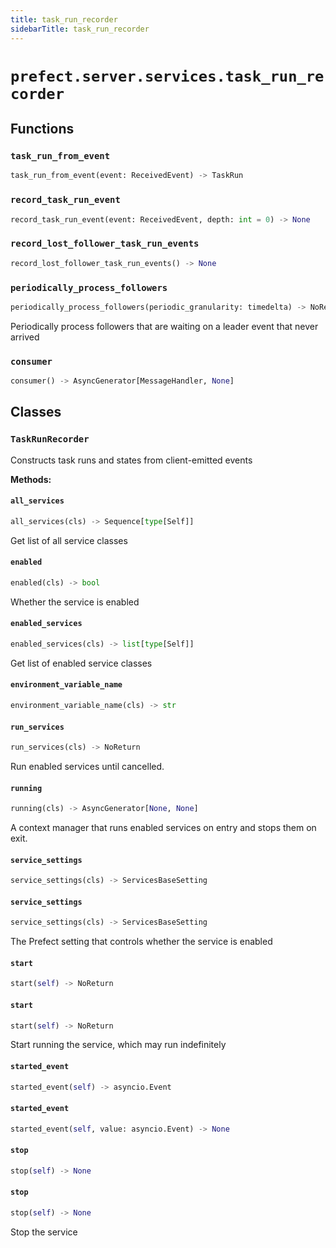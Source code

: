 ```yaml
---
title: task_run_recorder
sidebarTitle: task_run_recorder
---
```


# `prefect.server.services.task_run_recorder`

## Functions

### `task_run_from_event` <sup><a href="https://github.com/PrefectHQ/prefect/blob/main/src/prefect/server/services/task_run_recorder.py#L66" target="_blank"><Icon icon="github" style="width: 14px; height: 14px;" /></a></sup>

```python
task_run_from_event(event: ReceivedEvent) -> TaskRun
```

### `record_task_run_event` <sup><a href="https://github.com/PrefectHQ/prefect/blob/main/src/prefect/server/services/task_run_recorder.py#L94" target="_blank"><Icon icon="github" style="width: 14px; height: 14px;" /></a></sup>

```python
record_task_run_event(event: ReceivedEvent, depth: int = 0) -> None
```

### `record_lost_follower_task_run_events` <sup><a href="https://github.com/PrefectHQ/prefect/blob/main/src/prefect/server/services/task_run_recorder.py#L174" target="_blank"><Icon icon="github" style="width: 14px; height: 14px;" /></a></sup>

```python
record_lost_follower_task_run_events() -> None
```

### `periodically_process_followers` <sup><a href="https://github.com/PrefectHQ/prefect/blob/main/src/prefect/server/services/task_run_recorder.py#L190" target="_blank"><Icon icon="github" style="width: 14px; height: 14px;" /></a></sup>

```python
periodically_process_followers(periodic_granularity: timedelta) -> NoReturn
```


Periodically process followers that are waiting on a leader event that never arrived


### `consumer` <sup><a href="https://github.com/PrefectHQ/prefect/blob/main/src/prefect/server/services/task_run_recorder.py#L210" target="_blank"><Icon icon="github" style="width: 14px; height: 14px;" /></a></sup>

```python
consumer() -> AsyncGenerator[MessageHandler, None]
```

## Classes

### `TaskRunRecorder` <sup><a href="https://github.com/PrefectHQ/prefect/blob/main/src/prefect/server/services/task_run_recorder.py#L243" target="_blank"><Icon icon="github" style="width: 14px; height: 14px;" /></a></sup>


Constructs task runs and states from client-emitted events


**Methods:**

#### `all_services` <sup><a href="https://github.com/PrefectHQ/prefect/blob/main/src/prefect/server/services/base.py#L92" target="_blank"><Icon icon="github" style="width: 14px; height: 14px;" /></a></sup>

```python
all_services(cls) -> Sequence[type[Self]]
```

Get list of all service classes


#### `enabled` <sup><a href="https://github.com/PrefectHQ/prefect/blob/main/src/prefect/server/services/base.py#L87" target="_blank"><Icon icon="github" style="width: 14px; height: 14px;" /></a></sup>

```python
enabled(cls) -> bool
```

Whether the service is enabled


#### `enabled_services` <sup><a href="https://github.com/PrefectHQ/prefect/blob/main/src/prefect/server/services/base.py#L106" target="_blank"><Icon icon="github" style="width: 14px; height: 14px;" /></a></sup>

```python
enabled_services(cls) -> list[type[Self]]
```

Get list of enabled service classes


#### `environment_variable_name` <sup><a href="https://github.com/PrefectHQ/prefect/blob/main/src/prefect/server/services/base.py#L83" target="_blank"><Icon icon="github" style="width: 14px; height: 14px;" /></a></sup>

```python
environment_variable_name(cls) -> str
```

#### `run_services` <sup><a href="https://github.com/PrefectHQ/prefect/blob/main/src/prefect/server/services/base.py#L127" target="_blank"><Icon icon="github" style="width: 14px; height: 14px;" /></a></sup>

```python
run_services(cls) -> NoReturn
```

Run enabled services until cancelled.


#### `running` <sup><a href="https://github.com/PrefectHQ/prefect/blob/main/src/prefect/server/services/base.py#L112" target="_blank"><Icon icon="github" style="width: 14px; height: 14px;" /></a></sup>

```python
running(cls) -> AsyncGenerator[None, None]
```

A context manager that runs enabled services on entry and stops them on
exit.


#### `service_settings` <sup><a href="https://github.com/PrefectHQ/prefect/blob/main/src/prefect/server/services/task_run_recorder.py#L250" target="_blank"><Icon icon="github" style="width: 14px; height: 14px;" /></a></sup>

```python
service_settings(cls) -> ServicesBaseSetting
```

#### `service_settings` <sup><a href="https://github.com/PrefectHQ/prefect/blob/main/src/prefect/server/services/base.py#L78" target="_blank"><Icon icon="github" style="width: 14px; height: 14px;" /></a></sup>

```python
service_settings(cls) -> ServicesBaseSetting
```

The Prefect setting that controls whether the service is enabled


#### `start` <sup><a href="https://github.com/PrefectHQ/prefect/blob/main/src/prefect/server/services/task_run_recorder.py#L267" target="_blank"><Icon icon="github" style="width: 14px; height: 14px;" /></a></sup>

```python
start(self) -> NoReturn
```

#### `start` <sup><a href="https://github.com/PrefectHQ/prefect/blob/main/src/prefect/server/services/base.py#L137" target="_blank"><Icon icon="github" style="width: 14px; height: 14px;" /></a></sup>

```python
start(self) -> NoReturn
```

Start running the service, which may run indefinitely


#### `started_event` <sup><a href="https://github.com/PrefectHQ/prefect/blob/main/src/prefect/server/services/task_run_recorder.py#L258" target="_blank"><Icon icon="github" style="width: 14px; height: 14px;" /></a></sup>

```python
started_event(self) -> asyncio.Event
```

#### `started_event` <sup><a href="https://github.com/PrefectHQ/prefect/blob/main/src/prefect/server/services/task_run_recorder.py#L264" target="_blank"><Icon icon="github" style="width: 14px; height: 14px;" /></a></sup>

```python
started_event(self, value: asyncio.Event) -> None
```

#### `stop` <sup><a href="https://github.com/PrefectHQ/prefect/blob/main/src/prefect/server/services/task_run_recorder.py#L287" target="_blank"><Icon icon="github" style="width: 14px; height: 14px;" /></a></sup>

```python
stop(self) -> None
```

#### `stop` <sup><a href="https://github.com/PrefectHQ/prefect/blob/main/src/prefect/server/services/base.py#L142" target="_blank"><Icon icon="github" style="width: 14px; height: 14px;" /></a></sup>

```python
stop(self) -> None
```

Stop the service

